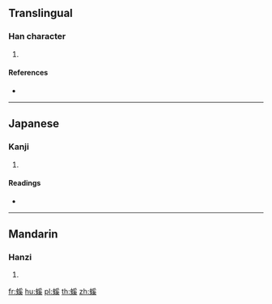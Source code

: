 {{character info/new}}
==Translingual==

===Han character===
{{Han char|rn=142|rad=虫|as=10|sn=16|four=52135|canj=LIBVK}}

# {{defn|Han|sort=虫10}}

====References====
* {{Han ref|kx=1092.300|dkj=33371|dj=1557.190|hdz=42879.110|uh=8787|ud=34695|bh=EB65|bd=60261}}

----

==Japanese==

===Kanji===
{{ja-kanji|grade=|rs=虫10}}

# {{defn|lang=ja|sort=虫10}}

====Readings====
* {{ja-readings|on=[[けい]] (kei), [[げい]] (gei)|kun=|nanori=}}

----

==Mandarin==

===Hanzi===
{{cmn-hanzi|pin=[[xī]] ([[xi1]])|wg=hsi<sup>1</sup>}}

# {{defn|lang=cmn|sort=虫10}}

[[fr:螇]]
[[hu:螇]]
[[pl:螇]]
[[th:螇]]
[[zh:螇]]